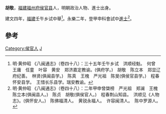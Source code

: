'''胡敬'''，[[福建|福建]][[福州府|福州府]][[侯官县|侯官县]]人，明朝政治人物、進士出身。

建文四年，[[福建|福建]]壬午乡试中舉<ref>明·黄仲昭 《八闽通志》（卷四十八）：三十五年壬午乡试　洪顺经魁。　何曾　王庸　任童　叶容　黄安　郑济嘉定教谕。(俱府学。)　胡敬　陈立本　郑显辽府纪善。　林贤(俱闽县学。)　陈真　王槐　严光祖　陈旻(俱侯官县学。)　程春怀安县学。　王惜长乐县学。瑞安教谕。</ref>。永樂二年，登甲申科會試中[[進士|進士]]<ref>明·黄仲昭 《八闽通志》（卷四十八）：二年甲申曾棨榜　严光祖　郑澜　王槐　陈立本(俱闽县人。)　陈贞　胡敬(俱侯官人。)　程春荆山知县。　洪顺见《人物志》。(俱怀安人。)　陈佛福清人。　黄锐永福人。　许容闽清人。　陈中罗源人。</ref>。

==參考==
{{reflist}}
{{明朝人物小作品}}
{{永樂二年甲申科殿試金榜}}
{{DEFAULTSORT:Hu胡}}
[[Category:侯官人|Category:侯官人]]
[[Category:胡姓|J]]